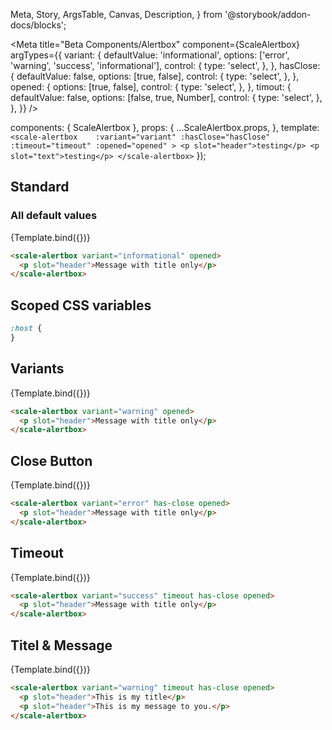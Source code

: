
  Meta,
  Story,
  ArgsTable,
  Canvas,
  Description,
} from '@storybook/addon-docs/blocks';

<Meta
  title="Beta Components/Alertbox"
  component={ScaleAlertbox}
  argTypes={{
    variant: {
      defaultValue: 'informational',
      options: ['error', 'warning', 'success', 'informational'],
      control: {
        type: 'select',
      },
    },
    hasClose: {
      defaultValue: false,
      options: [true, false],
      control: {
        type: 'select',
      },
    },
    opened: {
      options: [true, false],
      control: {
        type: 'select',
      },
    },
    timout: {
      defaultValue: false,
      options: [false, true, Number],
      control: {
        type: 'select',
      },
    },
  }}
/>

  components: { ScaleAlertbox },
  props: {
    ...ScaleAlertbox.props,
  },
  template: `
    <scale-alertbox   
    :variant="variant"
    :hasClose="hasClose"
    :timeout="timeout"
    :opened="opened"
    >
    <p slot="header">testing</p>
    <p slot="text">testing</p>
    </scale-alertbox>
  `
});

## Standard

### All default values

<Canvas withSource="none">
  <Story name="Standard" args={{
    opened: true,
  }}>
    {Template.bind({})}
  </Story>
</Canvas>

<ArgsTable story="Standard" />

```html
<scale-alertbox variant="informational" opened>
  <p slot="header">Message with title only</p>
</scale-alertbox>
```


## Scoped CSS variables

```css
:host {
}
```

## Variants
<Canvas withSource="none">
  <Story name="Variants" args={{
    opened: true,
    variant: "warning"
  }}>
    {Template.bind({})}
  </Story>
</Canvas>

```html
<scale-alertbox variant="warning" opened>
  <p slot="header">Message with title only</p>
</scale-alertbox>
```


## Close Button
<Canvas withSource="none">
  <Story name="Close Button" args={{
    opened: true,
    variant: "error",
    hasClose: true
  }}>
    {Template.bind({})}
  </Story>
</Canvas>

```html
<scale-alertbox variant="error" has-close opened>
  <p slot="header">Message with title only</p>
</scale-alertbox>
```


## Timeout
<Canvas withSource="none">
  <Story name="Timeout" args={{
    opened: true,
    variant: "success",
    hasClose: true,
    timeout: true
  }}>
    {Template.bind({})}
  </Story>
</Canvas>

```html
<scale-alertbox variant="success" timeout has-close opened>
  <p slot="header">Message with title only</p>
</scale-alertbox>
```


## Titel & Message
<Canvas withSource="none">
  <Story name="Titel-Message" args={{
    opened: true,
    variant: "warning",
    hasClose: true,
    timeout: true
  }}>
    {Template.bind({})}
  </Story>
</Canvas>

```html
<scale-alertbox variant="warning" timeout has-close opened>
  <p slot="header">This is my title</p>
  <p slot="header">This is my message to you.</p>
</scale-alertbox>
```